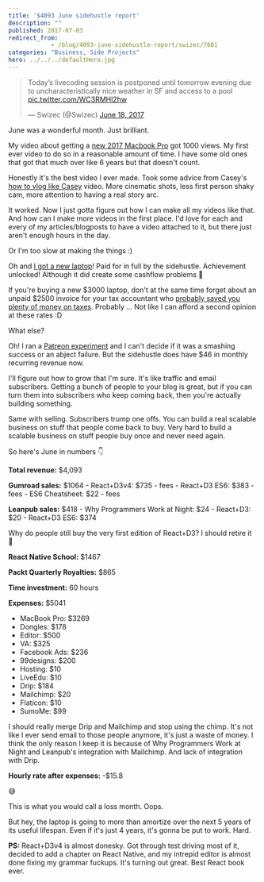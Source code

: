 ```yaml
---
title: '$4093 June sidehustle report'
description: ""
published: 2017-07-03
redirect_from: 
            - /blog/4093-june-sidehustle-report/swizec/7681
categories: "Business, Side Projects"
hero: ../../../defaultHero.jpg
---
```

> Today’s livecoding session is postponed until tomorrow evening due to uncharacteristically nice weather in SF and access to a pool [pic.twitter.com/WC3RMHl2hw](https://t.co/WC3RMHl2hw)
>
> — Swizec (@Swizec) [June 18, 2017](https://twitter.com/Swizec/status/876537115760222208)



June was a wonderful month. Just brilliant.





My video about getting a [new 2017 Macbook Pro](https://www.youtube.com/watch?v=ed2xrQt0Qp4) got 1000 views. My first ever video to do so in a reasonable amount of time. I have some old ones that got that much over like 6 years but that doesn't count.



Honestly it's the best video I ever made. Took some advice from Casey's [how to vlog like Casey](https://www.youtube.com/watch?v=Q980C74SdYQ) video. More cinematic shots, less first person shaky cam, more attention to having a real story arc.



It worked. Now I just gotta figure out how I can make all my videos like that. And how can I make more videos in the first place. I'd love for each and every of my articles/blogposts to have a video attached to it, but there just aren't enough hours in the day.



Or I'm too slow at making the things :)



Oh and [I got a new laptop](https://swizec.com/blog/first-day-new-2017-macbook-pro/swizec/7643)! Paid for in full by the sidehustle. Achievement unlocked! Although it did create some cashflow problems 🤔



If you're buying a new $3000 laptop, don't at the same time forget about an unpaid $2500 invoice for your tax accountant who [probably saved you plenty of money on taxes](https://swizec.com/blog/how-i-got-boned-by-taxes-two-years-in-a-row/swizec/7582). Probably ... Not like I can afford a second opinion at these rates :D



What else?



Oh! I ran a [Patreon experiment](https://swizec.com/blog/initial-results-patreon-experiment/swizec/7666) and I can't decide if it was a smashing success or an abject failure. But the sidehustle does have $46 in monthly recurring revenue now.



I'll figure out how to grow that I'm sure. It's like traffic and email subscribers. Getting a bunch of people to your blog is great, but if you can turn them into subscribers who keep coming back, then you're actually building something.



Same with selling. Subscribers trump one offs. You can build a real scalable business on stuff that people come back to buy. Very hard to build a scalable business on stuff people buy once and never need again.



So here's June in numbers 👇



**Total revenue:** $4,093



**Gumroad sales:** $1064 - React+D3v4: $735 - fees - React+D3 ES6: $383 - fees - ES6 Cheatsheet: $22 - fees



**Leanpub sales:** $418 - Why Programmers Work at Night: $24 - React+D3: $20 - React+D3 ES6: $374



Why do people still buy the very first edition of React+D3? I should retire it 🤔



**React Native School:** $1467



**Packt Quarterly Royalties:** $865



**Time investment:** 60 hours



**Expenses:** $5041



- MacBook Pro: $3269
- Dongles: $178
- Editor: $500
- VA: $325
- Facebook Ads: $236
- 99designs: $200
- Hosting: $10
- LiveEdu: $10
- Drip: $184
- Mailchimp: $20
- Flaticon: $10
- SumoMe: $99



I should really merge Drip and Mailchimp and stop using the chimp. It's not like I ever send email to those people anymore, it's just a waste of money. I think the only reason I keep it is because of Why Programmers Work at Night and Leanpub's integration with Mailchimp. And lack of integration with Drip.



**Hourly rate after expenses:** -$15.8



😅



This is what you would call a loss month. Oops.



But hey, the laptop is going to more than amortize over the next 5 years of its useful lifespan. Even if it's just 4 years, it's gonna be put to work. Hard.



**PS:** React+D3v4 is almost donesky. Got through test driving most of it, decided to add a chapter on React Native, and my intrepid editor is almost done fixing my grammar fuckups. It's turning out great. Best React book ever.